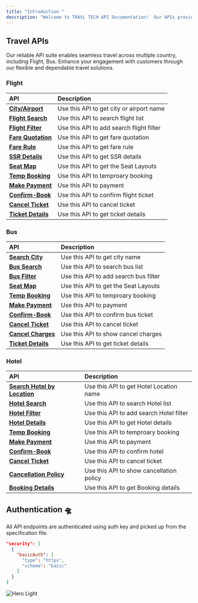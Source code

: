 ```yaml
---
title: "Introduction "
description: "Welcome to TRAVL TECH API Documentation!  Our APIs provide the tools necessary to manage travel services efficiently and effectively across different platforms."
---
```


## Travel APIs

Our reliable API suite enables seamless travel across multiple country, including Flight, Bus. Enhance your engagement with customers through our flexible and dependable travel solutions.

### Flight

| API                                                                   | Description                              |
| :-------------------------------------------------------------------- | :--------------------------------------- |
| <a href="/api-reference/flight/search-city">**City/Airport**</a>      | Use this API to get city or airport name |
| <a href="/api-reference/flight/flight-search">**Flight Search**</a>   | Use this API to search flight list       |
| <a href="/api-reference/flight/flight-filter">**Flight Filter**</a>   | Use this API to add search flight filter |
| <a href="/api-reference/flight/fare-quotation">**Fare Quotation**</a> | Use this API to get fare quotation       |
| <a href="/api-reference/flight/fare-rule">**Fare Rule**</a>           | Use this API to get fare rule            |
| <a href="/api-reference/flight/ssr">**SSR Details**</a>               | Use this API to get SSR details          |
| <a href="/api-reference/flight/seat-map">**Seat Map**</a>             | Use this API to get the Seat Layouts     |
| <a href="/api-reference/flight/temp-booking">**Temp Booking**</a>     | Use this API to temproary booking        |
| <a href="/api-reference/flight/payment">**Make Payment**</a>          | Use this API to payment                  |
| <a href="/api-reference/flight/confirm-book">**Confirm-Book**</a>     | Use this API to confirm flight ticket    |
| <a href="/api-reference/flight/cancel-ticket">**Cancel Ticket**</a>   | Use this API to cancel ticket            |
| <a href="/api-reference/flight/ticket-details">**Ticket Details**</a> | Use this API to get ticket details       |

### Bus

| API                                                                | Description                           |
| :----------------------------------------------------------------- | :------------------------------------ |
| <a href="/api-reference/bus/search-city">**Search City**</a>       | Use this API to get city name         |
| <a href="/api-reference/bus/bus-search">**Bus Search**</a>         | Use this API to search bus list       |
| <a href="/api-reference/bus/bus-filter">**Bus Filter**</a>         | Use this API to add search bus filter |
| <a href="/api-reference/bus/seat-map">**Seat Map**</a>             | Use this API to get the Seat Layouts  |
| <a href="/api-reference/bus/temp-booking">**Temp Booking**</a>     | Use this API to temproary booking     |
| <a href="/api-reference/bus/payment">**Make Payment**</a>          | Use this API to payment               |
| <a href="/api-reference/bus/confirm-book">**Confirm-Book**</a>     | Use this API to confirm bus ticket    |
| <a href="/api-reference/bus/cancel-ticket">**Cancel Ticket**</a>   | Use this API to cancel ticket         |
| <a href="/api-reference/bus/cancel-charges">**Cancel Charges**</a> | Use this API to show cancel charges   |
| <a href="/api-reference/bus/ticket-details">**Ticket Details**</a> | Use this API to get ticket details    |

### Hotel

| API                                                                            | Description                              |
| :----------------------------------------------------------------------------- | :--------------------------------------- |
| <a href="/api-reference/hotel/search-city">**Search Hotel by Location**</a>    | Use this API to get Hotel Location name  |
| <a href="/api-reference/hotel/hotel-search">**Hotel Search**</a>               | Use this API to search Hotel list        |
| <a href="/api-reference/hotel/hotel-filter">**Hotel Filter**</a>               | Use this API to add search Hotel filter  |
| <a href="/api-reference/hotel/hotel-details">**Hotel Details**</a>             | Use this API to get Hotel details        |
| <a href="/api-reference/hotel/temp-booking">**Temp Booking**</a>               | Use this API to temproary booking        |
| <a href="/api-reference/hotel/payment">**Make Payment**</a>                    | Use this API to payment                  |
| <a href="/api-reference/hotel/confirm-book">**Confirm-Book**</a>               | Use this API to confirm hotel            |
| <a href="/api-reference/hotel/cancel-ticket">**Cancel Ticket**</a>             | Use this API to cancel ticket            |
| <a href="/api-reference/hotel/cancellation-policy">**Cancellation Policy**</a> | Use this API to show cancellation policy |
| <a href="/api-reference/hotel/booking-details">**Booking Details**</a>         | Use this API to get Booking details      |

## Authentication 🛸

All API endpoints are authenticated using auth key and picked up from the specification file.

```json
"security": [
  {
    "basicAuth": [
      "type": "https",
      "scheme": "basic"
    ]
  }
]
```

<img src="/logo/auth.png" alt="Hero Light" />
